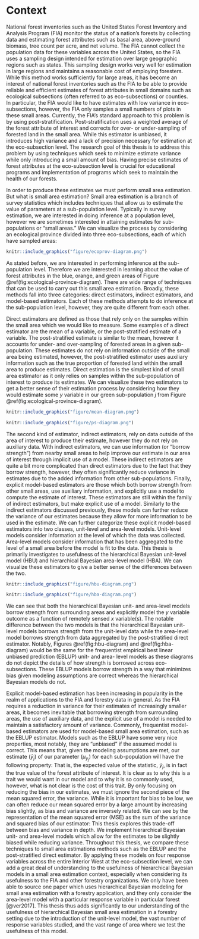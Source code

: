 # Context {#context}

National forest inventories such as the United States Forest Inventory and Analysis Program (FIA) monitor the status of a nation's forests by collecting data and estimating forest attributes such as basal area, above-ground biomass, tree count per acre, and net volume. The FIA cannot collect the population data for these variables across the United States, so the FIA uses a sampling design intended for estimation over large geographic regions such as states. This sampling design works very well for estimation in large regions and maintains a reasonable cost of employing foresters. While this method works sufficiently for large areas, it has become an interest of national forest inventories such as the FIA to be able to provide reliable and efficient estimates of forest attributes in small domains such as ecological subsections (often referred to as eco-subsections) or counties. In particular, the FIA would like to have estimates with low variance in eco-subsections, however, the FIA only samples a small numbers of plots in these small areas. Currently, the FIA's standard approach to this problem is by using post-stratification. Post-stratification uses a weighted average of the forest attribute of interest and corrects for over- or under-sampling of forested land in the small area. While this estimator is unbiased, it introduces high variance and a lack of precision necessary for estimation at the eco-subsection level. The research goal of this thesis is to address this problem by using techniques which seek to minimize estimate variance while only introducing a small amount of bias. Having precise estimates of forest attributes at the eco-subsection level is crucial for educational programs and implementation of programs which seek to maintain the health of our forests.

In order to produce these estimates we must perform small area estimation. But what is small area estimation? Small area estimation is a branch of survey statistics which includes techniques that allow us to estimate the value of parameters at a sub-population level. Typically in survey estimation, we are interested in doing inference at a population level, however we are sometimes interested in attaining estimates for sub-populations or "small areas." We can visualize the process by considering an ecological province divided into three eco-subsections, each of which have sampled areas:
```r
knitr::include_graphics("figure/ecoprov-diagram.png")
```
As stated before, we are interested in performing inference at the sub-population level. Therefore we are interested in learning about the value of forest attributes in the blue, orange, and green areas of Figure \@ref(fig:ecological-province-diagram). There are wide range of techniques that can be used to carry out this small area estimation. Broadly, these methods fall into three categories: direct estimators, indirect estimators, and model-based estimators. Each of these methods attempts to do inference at the sub-population level, however, they are quite different from each other. 

Direct estimators are defined as those that rely only on the samples within the small area which we would like to measure. Some examples of a direct estimator are the mean of a variable, or the post-stratified estimate of a variable. The post-stratified estimate is similar to the mean, however it accounts for under- and over-sampling of forested areas in a given sub-population. These estimates do not rely on information outside of the small area being estimated, however, the post-stratified estimator uses auxiliary information such as the true proportion of forested land within the small area to produce estimates. Direct estimation is the simplest kind of small area estimator as it only relies on samples within the sub-population of interest to produce its estimates. We can visualize these two estimators to get a better sense of their estimation process by considering how they would estimate some $y$ variable in our green sub-population $j$ from Figure \@ref(fig:ecological-province-diagram). 
```r
knitr::include_graphics("figure/mean-diagram.png")
```
```r
knitr::include_graphics("figure/ps-diagram.png")
```
The second kind of estimator, indirect estimators, rely on data outside of the area of interest to produce their estimate, however they do not rely on auxiliary data. With indirect estimators, we can use information (or "borrow strength") from nearby small areas to help improve our estimate in our area of interest through implicit use of a model. These indirect estimators are quite a bit more complicated than direct estimators due to the fact that they borrow strength, however, they often significantly reduce variance in estimates due to the added information from other sub-populations. Finally, explicit model-based estimators are those which both borrow strength from other small areas, use auxiliary information, and explicitly use a model to compute the estimate of interest. These estimators are still within the family of indirect estimators, but make explicit use of a model. Similarly to the indirect estimators discussed previously, these models can further reduce the variance of our estimates because they allow for more information to be used in the estimate. We can further categorize these explicit model-based estimators into two classes, unit-level and area-level models. Unit-level models consider information at the level of which the data was collected. Area-level models consider information that has been aggregated to the level of a small area before the model is fit to the data. This thesis is primarily investigates to usefulness of the hierarchical Bayesian unit-level model (HBU) and hierarchical Bayesian area-level model (HBA). We can visualize these estimators to give a better sense of the differences between the two. 
```r
knitr::include_graphics("figure/hbu-diagram.png")
```
```r
knitr::include_graphics("figure/hba-diagram.png")
```
We can see that both the hierarchical Bayesian unit- and area-level models borrow strength from surrounding areas and explicitly model the $y$ variable outcome as a function of remotely sensed $x$ variable(s). The notable difference between the two models is that the hierarchical Bayesian unit-level models borrows strength from the unit-level data while the area-level model borrows strength from data aggregated by the post-stratified direct estimator. Notably, Figures \@ref(fig:hbu-diagram) and \@ref(fig:hba-diagram) would be the same for the frequentist empirical best linear unbiased prediction (EBLUP) unit- and area- level models as these diagrams do not depict the details of how strength is borrowed across eco-subsections. These EBLUP models borrow strength in a way that minimizes bias given modeling assumptions are correct whereas the hierarchical Bayesian models do not.

Explicit model-based estimation has been increasing in popularity in the realm of applications to the FIA and forestry data in general. As the FIA requires a reduction in variance for their estimates of increasingly smaller areas, it becomes inevitable that borrowing strength from surrounding areas, the use of auxiliary data, and the explicit use of a model is needed to maintain a satisfactory amount of variance. Commonly, frequentist model-based estimators are used for model-based small area estimation, such as the EBLUP estimator. Models such as the EBLUP have some very nice properties, most notably, they are "unbiased" if the assumed model is correct. This means that, given the modeling assumptions are met, our estimate ($\bar y_j$) of our parameter ($\mu_{y_j}$) for each sub-population will have the following property:
\begin{align}
E[\bar y_j] - \mu_{y_j} = 0.
\end{align}
That is, the expected value of the statistic, $\bar y_j$, is in fact the true value of the forest attribute of interest. It is clear as to why this is a trait we would want in our model and to why it is so commonly used, however, what is not clear is the cost of this trait. By only focusing on reducing the bias in our estimates, we must ignore the second piece of the mean squared error, the variance. While it is important for bias to be low, we can often reduce our mean squared error by a large amount by increasing bias slightly, as bias and variance are inversely related. We can see by the representation of the mean squared error (MSE) as the sum of the variance and squared bias of our estimator: 
\begin{align}
\text{MSE}(\bar y_j) = \text{Var}(\bar y_j) + \text{Bias}(\bar y_j,~ \mu_{y_j})^2
\end{align}
This thesis explores this trade-off between bias and variance in depth. We implement hierarchical Bayesian unit- and area-level models which allow for the estimates to be slightly biased while reducing variance. Throughout this thesis, we compare these techniques to small area estimations methods such as the EBLUP and the post-stratified direct estimator. By applying these models on four response variables across the entire Interior West at the eco-subsection level, we can add a great deal of understanding to the usefulness of hierarchical Bayesian models in a small area estimation context, especially when considering its usefulness to the FIA and other forestry organizations. We only have been able to source one paper which uses hierarchical Bayesian modeling for small area estimation with a forestry application, and they only consider the area-level model with a particular response variable in particular forest [@ver2017]. This thesis thus adds significantly to our understanding of the usefulness of hierarchical Bayesian small area estimation in a forestry setting due to the introduction of the unit-level model, the vast number of response variables studied, and the vast range of area where we test the usefulness of this model. 

<!-- *provides background material on the topic and other approaches, and identifies what is added by this thesis* -->
<!-- To implement these models, there are two statistical schools of thought: frequentist methods and Bayesian methods. Frequentist models are the most common for estimation of forest attributes in small area estimation [CITE LOTS OF PAPERS HERE]. However, Bayesian methods have been used at the area-level for small area estunation of of forest attributes [@ver2017]. While frequentist methods are often viewed as the "default" method for doing small area estimation, there are many benefits of tackling these problems from a Bayesian perspective. Notably, Bayesian estimation utilizes prior distributions which allow us to quantify our prior uncertainty about the values of each parameter.  -->